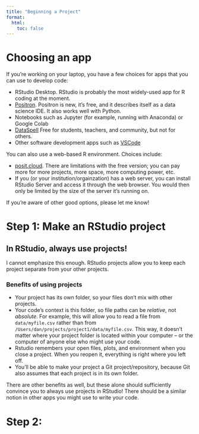 ```yaml
---
title: "Beginning a Project"
format:
  html:
    toc: false
---
```


# Choosing an app

If you're working on your laptop, you have a few choices for apps that you can use to develop code:

-   RStudio Desktop. RStudio is probably the most widely-used app for R coding at the moment.
-   [Positron](https://positron.posit.co/){target="_blank"}. Positron is new, it's free, and it describes itself as a data science IDE. It also works well with Python.
-   Notebooks such as Jupyter (for example, running with Anaconda) or Google Colab
-   [DataSpell](https://www.jetbrains.com/dataspell/){target="_blank"} Free for students, teachers, and community, but not for others.
-   Other software development apps such as [VSCode](https://code.visualstudio.com/){target="_blank"}

You can also use a web-based R environment. Choices include:

-   [posit.cloud](https://posit.cloud/){target="_blank"}. There are limitations with the free version; you can pay more for more projects, more space, more computing power, etc.
-   If you (or your institution/orgainzation) has a web server, you can install RStudio Server and access it through the web browser. You would then only be limited by the size of the server it's running on.

If you're aware of other good options, please let me know!

# Step 1: Make an RStudio project

## In RStudio, always use projects!

I cannot emphasize this enough. RStudio projects allow you to keep each project separate from your other projects.

### Benefits of using projects

- Your project has its own folder, so your files don't mix with other projects.
- Your code's context is this folder, so file paths can be *relative*, not *absolute*.  For example, this will allow you to read a file from `data/myfile.csv` rather than from `/Users/dan/projects/project1/data/myfile.csv`.  This way, it doesn't matter where your project folder is located within your computer -- or the computer of anyone else who might use your code.
- Rstudio remembers your open files, plots, and environment when you close a project.  When you reopen it, everything is right where you left off.
- You'll be able to make your project a Git project/repository, because Git also assumes that each project is in its own folder. 

There are other benefits as well, but these alone should sufficiently convince you to always use projects in RStudio!  There should be a similar notion in other apps you might use to write your code.

# Step 2: 
